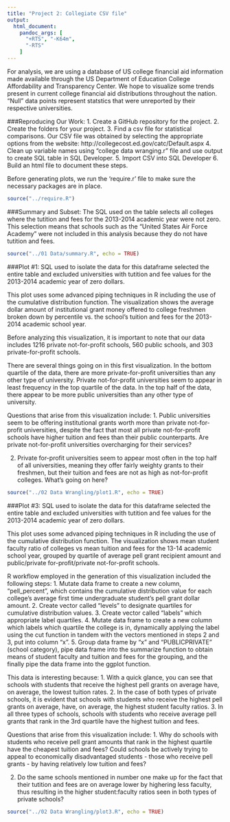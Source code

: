 ```yaml
---
title: "Project 2: Collegiate CSV file"
output:
  html_document:
    pandoc_args: [
      "+RTS", "-K64m",
      "-RTS"
    ]
---
```

For analysis, we are using a database of US college financial aid information made available through the US Department of Education College Affordability and Transparency Center. We hope to visualize some trends present in current college financial aid distributions throughout the nation. "Null" data points represent statstics that were unreported by their respective universities.

###Reproducing Our Work:
1. Create a GitHub repository for the project.
2. Create the folders for your project.
3. Find a csv file for statistical comparisons. Our CSV file was obtained by selecting the appropriate options from the website: http://collegecost.ed.gov/catc/Default.aspx
4. Clean up variable names using "college data wranging.r" file and use output to create SQL table in SQL Developer.
5. Import CSV into SQL Developer
6. Build an html file to document these steps.

Before generating plots, we run the 'require.r' file to make sure the necessary packages are in place.
```r
source("../require.R")
```

###Summary and Subset:
The SQL used on the table selects all colleges where the tutition and fees for the 2013-2014 academic year were not zero. This selection means that schools such as the "United States Air Force Academy" were not included in this analysis because they do not have tutition and fees.
```r
source("../01 Data/summary.R", echo = TRUE)
```

###Plot #1:
SQL used to isolate the data for this dataframe selected the entire table and excluded universities with tutition and fee values for the 2013-2014 academic year of zero dollars.

This plot uses some advanced piping techniques in R including the use of the cumulative distribution function. The visualization shows the average dollar amount of institutional grant money offered to college freshmen broken down by percentile vs. the school's tuition and fees for the 2013-2014 academic school year.

Before analyzing this visualization, it is important to note that our data includes 1216 private not-for-profit schools, 560 public schools, and 303 private-for-profit schools.

There are several things going on in this first visualization. In the bottom quartile of the data, there are more private-for-profit universities than any other type of university. Private not-for-profit universities seem to appear in least frequency in the top quartile of the data. In the top half of the data, there appear to be more public universities than any other type of university.

Questions that arise from this visualization include:
1. Public universities seem to be offering institutional grants worth more than private not-for-profit universities, despite the fact that most all private not-for-profit schools have higher tuition and fees than their public counterparts. Are private not-for-profit universities overcharging for their services?

2. Private for-profit universities seem to appear most often in the top half of all universities, meaning they offer fairly weighty grants  to their freshmen, but their tuition and fees are not as high as not-for-profit colleges. What's going on here?

```r
source("../02 Data Wrangling/plot1.R", echo = TRUE)
```

###Plot #3:
SQL used to isolate the data for this dataframe selected the entire table and excluded universities with tutition and fee values for the 2013-2014 academic year of zero dollars.

This plot uses some advanced piping techniques in R including the use of the cumulative distribution function. The visualization shows mean student faculty ratio of colleges vs mean tuition and fees for the 13-14 academic school year, grouped by quartile of average pell grant recipient amount and public/private for-profit/private not-for-profit schools. 

R workflow employed in the generation of this visualization included the following steps:
1. Mutate data frame to create a new column, "pell_percent", which contains the cumulative distribution value for each college's average first time undergraduate student's pell grant dollar amount.
2. Create vector called "levels" to designate quartiles for cumulative distribution values.
3. Create vector called "labels" which appropriate label quartiles.
4. Mutate data frame to create a new column which labels which quartile the college is in, dynamically applying the label using the cut function in tandem with the vectors mentioned in steps 2 and 3, put into column "x".
5. Group data frame by "x" and "PUBLICPRIVATE" (school category), pipe data frame into the summarize function to obtain means of student faculty and tuition and fees for the grouping, and the finally pipe the data frame into the ggplot function.

This data is interesting because:
1. With a quick glance, you can see that schools with students that receive the highest pell grants on average have, on average, the lowest tuition rates. 
2. In the case of both types of private schools, it is evident that schools with students who receive the highest pell grants on average, have, on average, the highest student faculty ratios. 
3. In all three types of schools, schools with students who receive average pell grants that rank in the 3rd quartile have the highest tuition and fees.

Questions that arise from this visualization include:
1. Why do schools with students who receive pell grant amounts that rank in the highest quartile have the cheapest tuition and fees? Could schools be actively trying to appeal to economically disadvantaged students - those who receive pell grants - by having relatively low tuition and fees?

2. Do the same schools mentioned in number one make up for the fact that their tutition and fees are on average lower by highering less faculty, thus resulting in the higher student:faculty ratios seen in both types of private schools?


```r
source("../02 Data Wrangling/plot3.R", echo = TRUE)
```

